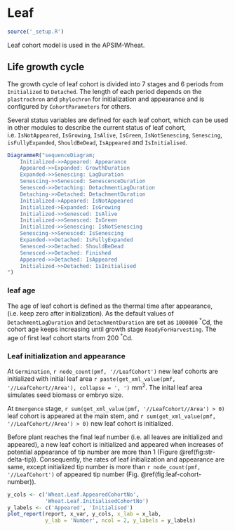 # Leaf {#cha:leaf}


```r
source('_setup.R')
```


Leaf cohort model is used in the APSIM-Wheat.



## Life growth cycle {#sec:leaf-growth-cycle}

The growth cycle of leaf cohort is divided into 7 stages and 6 periods from `Initialized` to `Detached`. The length of each period depends on the `plastrochron` and `phylochron` for initialization and appearance and is configured by `CohortParameters` for others.

Several status variables are defined for each leaf cohort, which can be used in other modules to describe the current status of leaf cohort, i.e. `IsNotAppeared`, `IsGrowing`, `IsAlive`, `IsGreen`, `IsNotSenescing`, `Senescing`, `isFullyExpanded`, `ShouldBeDead`, `IsAppeared` and `IsInitialised`. 

<div class="fig-input">
```r

DiagrammeR("sequenceDiagram;
	Initialized->>Appeared: Appearance 
	Appeared->>Expanded: GrowthDuration
	Expanded->>Senescing: LagDuration
	Senescing->>Senesced: SenescenceDuration
	Senesced->>Detaching: DetachmentLagDuration
	Detaching->>Detached: DetachmentDuration
    Initialized->Appeared: IsNotAppeared
    Initialized->Expanded: IsGrowing
	Initialized->>Senesced: IsAlive
	Initialized->>Senesced: IsGreen
	Initialized->>Senescing: IsNotSenescing
	Senescing->>Senesced: IsSenescing
	Expanded->>Detached: IsFullyExpanded
	Senesced->>Detached: ShouldBeDead
	Senesced->>Detached: Finished
	Appeared->>Detached: IsAppeared
	Initialized->>Detached: IsInitialised
")
```
</div>



### leaf age

The age of leaf cohort is defined as the thermal time after appearance, (i.e. keep zero after initialization). As the default values of `DetachmentLagDuration` and `DetachmentDuration` are set as `1000000` <sup>&deg;</sup>Cd, the cohort age keeps increasing until growth stage `ReadyForHarvesting`. The age of first leaf cohort starts from  200 <sup>&deg;</sup>Cd.


### Leaf initialization and appearance

At `Germination`, `r node_count(pmf, '//LeafCohort')` new leaf cohorts are initialized with initial leaf area `r paste(get_xml_value(pmf, '//LeafCohort//Area'), collapse = ', ')` mm^2^. The inital leaf area simulates seed biomass or embryo size. 

At `Emergence` stage, `r sum(get_xml_value(pmf, '//LeafCohort//Area') > 0)` leaf cohort is appeared at the main stem, and `r sum(get_xml_value(pmf, '//LeafCohort//Area') > 0)` new leaf cohort is initialized. 

Before plant reaches the final leaf number (i.e. all leaves are initialized and appeared), a new leaf cohort is initialized and appeared when increases of potential appearance of tip number are more than 1 (Figure \@ref(fig:str-delta-tip)). Consequently, the rates of leaf initialization and appearance are same, except initialized tip number is more than `r node_count(pmf, '//LeafCohort')`  of appeared tip number (Fig. \@ref(fig:leaf-cohort-number)).

<div class="fig-output">
```r
y_cols <- c('Wheat.Leaf.AppearedCohortNo',
            'Wheat.Leaf.InitialisedCohortNo')
y_labels <- c('Appeared', 'Initialised')
plot_report(report, x_var, y_cols, x_lab = x_lab, 
            y_lab = 'Number', ncol = 2, y_labels = y_labels)

```
</div>

<!-- 
### Growth duration

Leaf expansion of cohort $i$ starts from appearance of leaf tip $i$, i.e. the expansion of leaf cohort in the sheath is ignored which does not contribute to green leaf or leaf area index. The growth duration of spring wheat is close to one phylochron as the synchronization of leaf blade and sheath   [@SkinnerElongationGrassLeaf1995].

As the variation of phyllochron (Fig. \@ref(fig:sec:str-phyllochron)), the growth duration also changes by cohort rank. The growth duration of flag leaf is shorter than secondary leaf as the fraction of flag leaf (Fig. \@ref(fig:final-leaf-fraction).

<div class="fig-output">
```r
# y_cols <- c(
#     'Wheat.Leaf.CohortGrowthDuration')
# plot_report_vector(
#     report, x_var, y_cols, x_lab = x_lab,
#     y_lab = 'Growth duration of leaf cohort (oCd)')

```
</div>


### Lag duration 

Lag duration (full functional duration) is defined as 4 phyllochrons for leaf appeared during vegetative period (from emergence to terminal spikelet). For leaf cohort appeared during stem elongation period (from terminal spikelet to flag leaf), the lag duration equals to total length from stage `FlagLeaf` to stage `EndGrainFill` minus 3 phyllochron (`senescence duration`), i.e. flag leaf is completely death at the stage `EndGrainFill`. 


<div class="fig-output">
```r
# y_cols <- c(
#     'Wheat.Leaf.CohortLagDuration')
# plot_report_vector(
#     report, x_var, y_cols, x_lab = x_lab,
#     y_lab = 'Lag duration of leaf cohort (oCd)', unique = TRUE)


```
</div>

### Senescene and detachment duration

Senescence duration is defined as 3 phyllochrons. Detachment lag and detachment duration are set as a big value `1000000` which assumes no detachment in wheat. Actually all leaves are detached at `Harvesting` event. 

Figure \@ref(fig:leaf-cohort-number) shows the number of leaf cohort for expanding, initialized, appeared, senescing and dead cohort.



<div class="fig-output">
```r
y_cols <- c("Wheat.Leaf.InitialisedCohortNo",
            "Wheat.Leaf.AppearedCohortNo",
            "Wheat.Leaf.ExpandedCohortNo",
            "Wheat.Leaf.GreenCohortNo",
            "Wheat.Leaf.DeadCohortNo")
y_labels <- gsub('Wheat\\.Leaf\\.(.+)CohortNo', "\\1", y_cols)
plot_report(report, x_var, y_cols, x_lab = x_lab, 
            y_lab = 'Fixation (g/d)',  y_labels = y_labels,
            ncol = 5)

```
</div>

<div class="fig-output">
```r
y_cols <- c("Wheat.Leaf.ExpandingCohortNo",
            "Wheat.Leaf.SenescingCohortNo")
y_labels <- gsub('Wheat\\.Leaf\\.(.+)CohortNo', "\\1", y_cols)
plot_report(report, x_var, y_cols, x_lab = x_lab, 
            y_lab = 'Fixation (g/d)',  y_labels = y_labels,
            ncol = 2)

```
</div>

### Drought stress on leaf development

After appearance, leaf development is accelerated by the drought stress through increasing the daily thermal time, i.e. leaf age is accelerated by drought. The factor of acceleration depends on the ratio of water supply and demand (Figure \@ref(fig:water-supply-demand-ratio)). Daily thermal time is doubled when there is no water supply (i.e. Ratio of water supply and demand equals to zero), and no acceleration when ratio above 0.7 (The values in Figure \@ref(fig:leaf-development-drought) plus one).


<div class="fig-input">
```r


xpath <- '//AddFunction[Name="DroughtInducedSenAcceleration"]/MultiplyFunction[Name="Stress"]/LinearInterpolationFunction[Name="StressFactor"]'
plot_xypair(pmf, xpath, x_lab = 'Ratio of water supply and demand', y_lab = 'Ratio of acceleration of thermal time')
```
</div>


```csharp
//Acellerate thermal time accumulation if crop is water stressed.
double _ThermalTime;
if ((LeafCohortParameters.DroughtInducedSenAcceleration != null) && (IsFullyExpanded))
    _ThermalTime = TT * LeafCohortParameters.DroughtInducedSenAcceleration.Value;
else _ThermalTime = TT;

```


## Cohort population

Cohort population is initialized as the total stem population at appearance of leaf cohort, and proportionally reduced by plant and stem mortalities (\@ref(#sec-structure-mortality)) at each day after appearance.

<div class='fig-output'>
```r
# y_cols <- c('Wheat.Leaf.CohortLivePopulation')
# plot_report_vector(report, x_var, y_cols, x_lab = x_lab, y_lab = 'Live (cohort) population')

```
</div>

The total leaf number is multiplied by leaf cohort number and stem number (Figure \@ref(fig:leaf-number)).

<div class="fig-output">
```r
y_cols <- c(
    'Wheat.Leaf.PlantAppearedLeafNo',
    #'Wheat.Leaf.PlantAppearedGreenLeafNo',
    'Wheat.Leaf.PlantsenescedLeafNo')

plot_report(report, x_var, y_cols, x_lab = x_lab, 
            y_lab = 'Leaf number')
```
</div>



```block
The tiller death is detached from plants, but leaf death isn't detached.
```


The fraction of final leaf is set as 1, but return the actual fraction of the final leaf if the last leaf has appeared. 

<div class="fig-output">
```r
# y_cols <- c(
#     'Wheat.Leaf.FinalLeafFraction')
# 
# plot_report(report, x_var, y_cols, x_lab = x_lab, 
#             y_lab = 'Fraction of final leaf')
```
</div>



## Development of leaf size

During the growth duration of each cohort, the daily increase of leaf area is detemined by the minimum increase of water ($\Delta A_{water}$) and carbon ($\Delta A_{carbon}$) constrained leaf area. 


### Maximum (potential) leaf area

The maximum leaf area of each leaf cohort is determined by potential maximum leaf area and reduced by cell division stress and final leaf fraction when leaf cohort is appeared. 


The potential maximum leaf areas by rank are specified by two parameters the maximum leaf area in all leaves (`AreaLargestLeaves` with default value 2600 mm^2^) and an age factor (Figure \@ref(fig:maximum-area-age)). The age factor is assumed leaf areas are linearly increasing from stage `Emergence` to `Terminal spikelet`, and all leaves appeared after stage `Terminal Spikelet` have the same maximum leaf area (the last three leaves in the current configuration of plastochron and phyllochron, Figure \@ref(fig:node-number)).

```block
The function of maximum leaf size is proposed to change. Documentation needs to update.  
```


<div class="fig-input">
```r
# xpath <- '//Name[text()="AgeFactor"]'
# plot_xypair(pmf, xpath, x_lab = 'Growthing stage', y_lab = 'Multiplier of maximum leaf area')

```
</div>



The stress factor of cell division is determined by water (Figure \@ref(fig:water-supply-demand-ratio)) and nitrogen stresses (Figure \@ref(fig:nitrogen-functional-nitrogen)). Stress of cell division is averaged by cell division stress factors from initialization to appearance.

In the test simulation, the maximum leaf areas are increasing from Rank 1 to Rank 9, then decreasing to flag leaf (Figure \@ref(fig:leaf-cohort-max-area)), which is caused by nitrogen stress after terminal spikelet (Figure \@ref(fig:nitrogen-functional-nitrogen)). 

<div class="fig-output">
```r
# y_cols <- c(
#     'Wheat.Leaf.MaxLeafArea')
# plot_report_vector(
#     report, x_var, y_cols, x_lab = x_lab, 
#     y_lab = 'Maximum leaf area (mm2)')

```
</div>



### Potential expansion of leaf cohort

The potential leaf area is calculated by a logistic equation as a function of thermal time after leaf appearance. The shape of logistic equation is determiend by parameter `LeafSizeShapeParameter` with default value `0.3` (Fig. \@ref(fig:size-function)). 

```r

TT <- seq(0, 100, by = 1)
MaxArea <- 1000
LeafSizeShape <- 0.3
GrowthDuration <- 100
OneLessShape <- 1 - LeafSizeShape
alpha <- -log((1 / OneLessShape - 1) / (MaxArea / (MaxArea * LeafSizeShape) - 1)) / GrowthDuration
LeafSize <- MaxArea / (1 + (MaxArea / (MaxArea * LeafSizeShape) - 1) * exp(-alpha * TT))
y0 <- MaxArea / (1 + (MaxArea / (MaxArea * LeafSizeShape) - 1) * exp(-alpha * 0))
yDiffprop = y0 / (MaxArea/2)
ScaledLeafSize = (LeafSize - y0) / (1 - yDiffprop)
leaf_size <- data_frame(
    TT = TT
    , size = ScaledLeafSize
)

ggplot(leaf_size) + 
    geom_line(aes(TT, size)) +
    theme_bw() +
    xlab('Thermal time since appearance (oCd)') +
    ylab('Leaf area (mm2)')

```



### Water constrained leaf area

The potential increase of leaf area is reduced by `ExpansionStress` with default value 1



### Carbon constrained leaf area

<div class="fig-output">
```r
# y_cols <- c(
#     'Wheat.Leaf.CohortDeltaWaterConstrainedArea',
#     'Wheat.Leaf.CohortDeltaCarbonConstrainedArea')
# plot_report_vector(
#     report, x_var, y_cols, x_lab = x_lab, 
#     y_lab = 'Delta of leaf area (mm2)')

```
</div>




<div class="fig-output">
```r
# y_cols <- c(
#     'Wheat.Leaf.CohortArea')
# plot_report_vector(
#     report, x_var, y_cols, x_lab = x_lab, 
#     y_lab = 'Leaf area (mm2)')

```
</div>


Not sure about the meaning of leaf size?

<div class="fig-output">
```r
# y_cols <- c(
#     'Wheat.Leaf.CohortSize')
# plot_report_vector(
#     report, x_var, y_cols, x_lab = x_lab, 
#     y_lab = 'Leaf size (mm3)')

```
</div>





Leaf area index (LAI) are calculated for green leaf ($\text{LAI}_{g}$), dead leaf ($\text{LAI}_{d}$), and total leaf ($\text{LAI}_{t}$). 


<div class="fig-output">
```r
y_cols <- c(
    'Wheat.Leaf.LAI', 
'Wheat.Leaf.LAIDead',
'Wheat.Leaf.LAITotal')
plot_report(report, x_var, y_cols, x_lab = x_lab, y_lab = 'Leaf area index')

```
</div>


### Leaf senescence

During the period of leaf senescene, the daily fraction of leaf senescence is linearly related with thermal time.


<div class="fig-output">
```r
# y_cols <- c(
#     'Wheat.Leaf.CohortSenescedFrac')
# plot_report_vector(
#     report, x_var, y_cols, x_lab = x_lab, 
#     y_lab = 'Fraction of leaf senescence in the remaining live leaf area')

```
</div>



## Ground coverage

and coverage are calculated for green leaf ($C_g$), dead leaf ($C_d$), and total leaf ($C_t$) from LAI and extinction coefficient for green leaf ($k_{g}$) and dead leaf ($k_{d}$). 

$$
C_{g}=C_{max}(1-\exp(-k_{g}\frac{\text{LAI}_{g}}{C_{max}}))
$$

As the default value of maximum coverage ($C_{max}$) is 1, the function is reduced to
$$
C_{g}=1-\exp(-k_{g}\text{LAI}_{g})
$$

The similar equation is used for dead coverage.

$$
C_{d}=1-\exp(-k_{d}\text{LAI}_{d})
$$

Total coverage ($C_t$) is calculated from coverage of green and dead leaves.
$$
    C_{t} = 1 - (1 - C_{g})(1 - C_{d})
$$

The extinction coefficient for dead leaf ($k_{d}$) is defined as 0.3. The extinction coefficient for green leaf ($k_{g}$) is calculated by parameter `ExtinctionCoeff` which is depending on LAI and water stress.  

In the current version of APSIM-Wheat, extinction coefficient is set as 0.5 without variation as leaf area index. 

```block
Extinction coefficient of dead leaf ($k_{d}$) is not setable in the APSIM User Interface which is defined in the xml file. 
```


<div class="fig-input">
```r
# xpath <- '//Name[text()="PotentialExtinctionCoeff"]'
# plot_xypair(pmf, xpath, x_lab = 'Leaf area index', y_lab = 'Extinction coefficient')

```
</div>

The extinction coefficient of green leaf is adjusted by water stress which is the ratio of water supply and demand. No adjustment is applied to extinction coefficient if water supply is more than water demand. However, extinction coefficient is reduced when water supply is less than water demand (Figure \@ref(fig:k-water-stress), i.e. $k$ = 0.25 when no water supply).

<div class="fig-input">
```r
# xpath <- '//MultiplyFunction[Name="ExtinctionCoeff"]/LinearInterpolationFunction/Name[text()="WaterStress"]'
# plot_xypair(pmf, xpath, x_lab = 'Ratio of water supply and demand', y_lab = 'Extinction coefficient')

```
</div>






<div class="fig-output">
```r
y_cols <- c(
    'Wheat.Leaf.CoverGreen',
    'Wheat.Leaf.CoverDead',
    'Wheat.Leaf.CoverTotal')
plot_report(report, x_var, y_cols, x_lab = x_lab, y_lab = 'Coverage')

```
</div>





## Biomass supply

## Biomass demand

<div class="fig-output">
```r
y_cols <- c(
    'Wheat.Leaf.LiveWeight', 
'Wheat.Leaf.DeadWeight')
plot_report(report, x_var, y_cols, x_lab = x_lab, y_lab = 'Leaf biomass (g/m2)')

```
</div>



<div class="fig-output">
```r
y_cols <- c('Wheat.Leaf.SpecificArea')
plot_report(report, x_var, y_cols, x_lab = x_lab, y_lab = 'Specific leaf area (mm2/g)')

```
</div>


<div class="fig-output">
```r
# y_cols <- c('Wheat.Leaf.CohortSLA')
# plot_report_vector(report, x_var, y_cols, x_lab = x_lab, y_lab = 'Specific leaf area (mm2/g)')

```
</div>

```block
Why does specific leaf area of flag leaf decrease after a few days of appearance.
```


## Frost impact 

Kill a fraction in all leaves ...


## Biomass supply (Photosynthesis)

The daily biomass accumulation ($\Delta Q$) corresponds to dry-matter above-ground biomass, and is calculated as a potential biomass accumulation resulting from radiation interception ($\Delta Q_{r}$) that is limited by soil water deficiency ($\Delta Q_{w}$).

### Potential biomass accumulation from radiation use efficiency

The radiation-limited dry-biomass accumulation ($\Delta Q_{r}$) is calculated by the intercepted radiation ($I$), radiation use efficiency ($RUE$).

$$
\Delta Q_{r}=I \times RUE
$$

#### Radiation interception

Radiation interception is calculated from the leaf area index (LAI, m$^{2}$ m$^{-2}$) and the extinction coefficient (*k*) [@MonsiFactorLightPlant2005]. 
$$
I=I_{0}(1-\exp(-k\times LAI)
$$


where $I_{0}$ is the total radiation at the top of the canopy (MJ) which is directly imported from weather records. Extinction coefficient ($k$) set as a constant value 0.5 in current version of APSIM.

#### Actual radiation use efficiency

The actual $RUE$ (g MJ$^{\text{-1}}$) is calculated as the potential $RUE$ ($RUE_p$) and several reduction factors, including plant nutrition ($F_{n,\ photo}$), air temperature($F_{t,\ photo}$), vapour pressure deficit ($F_{vpd}$), water supply ($F_w$) and atmospheric CO2 concentration ($F_{co2}$).

\begin{equation}
RUE = RUE_p \times \min{(F_{t,\ photo}, F_{n,\ photo}, F_{VPD})} \times F_W \times F_{CO2}
\end{equation}

*The potential RUE ($RUE_p$)* has a default value 1.5 in the current version of APSIM.

*The temperature factor ($F_t$)* is calculated as a function of average daily temperature weighted toward maximum temperature according to the specified `MaximumTemperatureWeighting` factor ($W_{maxt}$) with default value 0.75 (reference).


$$F_{t,\ photo}=h_{t,\ photo}[W_{maxt}T_{max}+(1-W_{maxt})T_{min}]$$


<div class="fig-input">
```r
xpath <- '//Name[text()="FT"]'
plot_xypair(pmf, xpath, x_lab = 'Average daily temperature weighted toward maximum temperature', y_lab = 'Temperature factor to photosynthesis')

```
</div>


*The plant nutrition factor* $f_{n,\,photo}$ is determined by the difference between leaf nitrogen concentration and leaf minimum and critical nitrogen concentration.

$$
f_{N,\,photo}=R_{N,\,photo}\sum_{leaf}\frac{C_{N}-C_{N,\,min}}{C_{N,\,crit}-C_{N,\,min}}
$$


where $C_{N}$ is the nitrogen concentration of `Leaf` parts; $R_{N,\,expan}$ is multiplier for nitrogen deficit effect on phenology which is specified by `N_fact_photo` in the wheat.xml and default value is 1.5.


<div class="fig-input">
```r
xpath <- '//Name[text()="FN"]'
plot_xypair(pmf, xpath, x_lab = 'Average daily temperature weighted toward maximum temperature', y_lab = 'Temperature factor to photosynthesis')

```
</div>

**Water stress factor**


For C3 plants (like wheat),  **The CO$_{\text{2}}$ factor** is calculated by a function of environmental CO$_{\text{2}}$ concentration ($C$, ppm; $C$ > 350 ppm) and daily mean temperature ($T_{mean}$ < 50&deg;C) as published by @ReyengaModellingglobalchange1999

$$
f_{c}=\frac{(C-C_{i})(350+2C_{i})}{(C+2C_{i})(350-C_{i})}
$$

where $C_{i}$ is the temperature dependent CO$_{\text{2}}$ compensation point (ppm) and is derived from the following function. 
$$
C_{i}=\frac{163-T_{mean}}{5-0.1T_{mean}}
$$



## Supply


<div class="fig-output">
```r
y_cols <- c('Wheat.Leaf.DMSupply.Fixation',
            'Wheat.Leaf.DMSupply.Retranslocation',
            'Wheat.Leaf.DMSupply.Reallocation')

plot_report(report, x_var, y_cols, x_lab = x_lab, 
            y_lab = 'Demand (g/d)')

```
</div>


## Demand


<div class="fig-output">
```r
y_cols <- c('Wheat.Leaf.DMDemand.Structural',
'Wheat.Leaf.DMDemand.Storage',
'Wheat.Leaf.DMDemand.Metabolic')


plot_report(report, x_var, y_cols, x_lab = x_lab, 
            y_lab = 'Demand (g/d)')

```
</div>

## Actual allocation

<div class="fig-output">
```r
y_cols <- c('Wheat.Leaf.Allocated.StructuralWt',
'Wheat.Leaf.Allocated.StorageWt',
'Wheat.Leaf.Allocated.MetabolicWt')


plot_report(report, x_var, y_cols, x_lab = x_lab, 
            y_lab = 'Biomass (g/m2)')

```
</div>


## Biomass dynamic

<div class="fig-output">
```r
y_cols <- c('Wheat.Leaf.Live.StructuralWt',
'Wheat.Leaf.Live.StorageWt',
'Wheat.Leaf.Live.MetabolicWt')


plot_report(report, x_var, y_cols, x_lab = x_lab, 
            y_lab = 'Biomass (g/m2)')

```
</div>


<div class="fig-output">
```r
y_cols <- c('Wheat.Leaf.Dead.StructuralWt',
'Wheat.Leaf.Dead.StorageWt',
'Wheat.Leaf.Dead.MetabolicWt')


plot_report(report, x_var, y_cols, x_lab = x_lab, 
            y_lab = 'Biomass (g/m2)')

```
</div>





<div class="fig-output">
```r
y_cols <- c('Wheat.LeafWt')


plot_report(report, x_var, y_cols, x_lab = x_lab, 
            y_lab = 'Biomass (g/m2)')

```
</div>


-->






